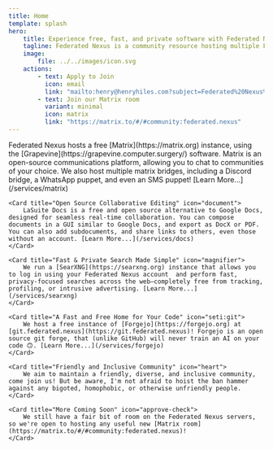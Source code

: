 ```yaml
---
title: Home
template: splash
hero:
    title: Experience free, fast, and private software with Federated Nexus
    tagline: Federated Nexus is a community resource hosting multiple FOSS (especially federated) services, including Matrix and Forgejo.
    image:
        file: ../../images/icon.svg
    actions:
        - text: Apply to Join
          icon: email
          link: "mailto:henry@henryhiles.com?subject=Federated%20Nexus%20Account%20Application&body=Hello%2C%0A%0AI%20would%20like%20to%20have%20a%20Federated%20Nexus%20account%20with%20the%20following%20username%3A%0A%0AI%20agree%20not%20to%20be%20homophobic%2C%20bigoted%2C%20unfriendly%2C%20etc..."
        - text: Join our Matrix room
          variant: minimal
          icon: matrix
          link: "https://matrix.to/#/#community:federated.nexus"
---
```



<CardGrid>
    <Card title="Private and Free Communications" icon="comment">
        Federated Nexus hosts a free [Matrix](https://matrix.org) instance, using the [Grapevine](https://grapevine.computer.surgery/) software. Matrix is an open-source communications platform, allowing you to chat to communities of your choice. We also host multiple matrix bridges, including a Discord bridge, a WhatsApp puppet, and even an SMS puppet! [Learn More...](/services/matrix)
    </Card>

    <Card title="Open Source Collaborative Editing" icon="document">
    	LaSuite Docs is a free and open source alternative to Google Docs, designed for seamless real-time collaboration. You can compose documents in a GUI similar to Google Docs, and export as DocX or PDF. You can also add subdocuments, and share links to others, even those without an account. [Learn More...](/services/docs)
    </Card>

    <Card title="Fast & Private Search Made Simple" icon="magnifier">
        We run a [SearXNG](https://searxng.org) instance that allows you to log in using your Federated Nexus account  and perform fast, privacy-focused searches across the web—completely free from tracking, profiling, or intrusive advertising. [Learn More...](/services/searxng)
    </Card>

    <Card title="A Fast and Free Home for Your Code" icon="seti:git">
        We host a free instance of [Forgejo](https://forgejo.org) at [git.federated.nexus](https://git.federated.nexus)! Forgejo is an open source git forge, that (unlike GitHub) will never train an AI on your code 🙃. [Learn More...](/services/forgejo)
    </Card>

    <Card title="Friendly and Inclusive Community" icon="heart">
        We aim to maintain a friendly, diverse, and inclusive community, come join us! But be aware, I'm not afraid to hoist the ban hammer against any bigoted, homophobic, or otherwise unfriendly people.
    </Card>

    <Card title="More Coming Soon" icon="approve-check">
        We still have a fair bit of room on the Federated Nexus servers, so we're open to hosting any useful new [Matrix room](https://matrix.to/#/#community:federated.nexus)!
    </Card>

</CardGrid>
